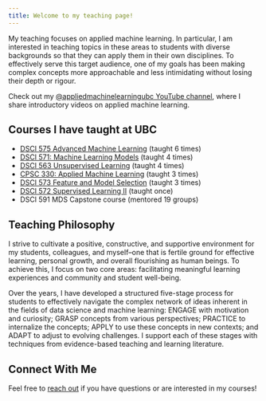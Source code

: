 ```yaml
---
title: Welcome to my teaching page! 
---
```


My teaching focuses on applied machine learning. In particular, I am interested in teaching topics in these areas to students with diverse backgrounds so that they can apply them in their own disciplines. To effectively serve this target audience, one of my goals has been making complex concepts more approachable and less intimidating without losing their depth or rigour. 

Check out my [@appliedmachinelearningubc YouTube channel](https://www.youtube.com/channel/UC40oUwJPrUmhsYdURk8OjqA), where I share introductory videos on applied machine learning.

## Courses I have taught at UBC 
- [DSCI 575 Advanced Machine Learning](https://ubc-mds.github.io/DSCI_575_adv-mach-learn/README.html) (taught 6 times)
- [DSCI 571: Machine Learning Models](https://ubc-mds.github.io/DSCI_571_sup-learn-1/README.html) (taught 4 times)
- [DSCI 563 Unsupervised Learning](https://ubc-mds.github.io/DSCI_563_unsup-learn/README.html) (taught 4 times)
- [CPSC 330: Applied Machine Learning](https://ubc-cs.github.io/cpsc330-2023W1/README.html) (taught 3 times)
- [DSCI 573 Feature and Model Selection](https://ubc-mds.github.io/DSCI_573_feat-model-select/README.html) (taught 3 times)
- [DSCI 572 Supervised Learning II](https://ubc-mds.github.io/DSCI_572_sup-learn-2/README.html) (taught once)
- DSCI 591 MDS Capstone course (mentored 19 groups)

## Teaching Philosophy

I strive to cultivate a positive, constructive, and supportive environment for my students, colleagues, and myself--one that is fertile ground for effective learning, personal growth, and overall flourishing as human beings. To achieve this, I focus on two core areas: facilitating meaningful learning experiences and community and student well-being.

Over the years, I have developed a structured five-stage process for students to effectively navigate the complex network of ideas inherent in the fields of data science and machine learning: ENGAGE with motivation and curiosity; GRASP concepts from various perspectives; PRACTICE to internalize the concepts; APPLY to use these concepts in new contexts; and ADAPT to adjust to evolving challenges. I support each of these stages with techniques from evidence-based teaching and learning literature.  

## Connect With Me
Feel free to [reach out](contact.html) if you have questions or are interested in my courses!